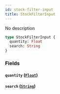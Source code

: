```yaml
---
id: stock-filter-input
title: StockFilterInput
---
```


No description

```graphql
type StockFilterInput {
  quantity: Float
  search: String
}
```

### Fields

#### `quantity` ([`Float`](../../../developer/api-reference/scalars/float))

#### `search` ([`String`](../../../developer/api-reference/scalars/string))

